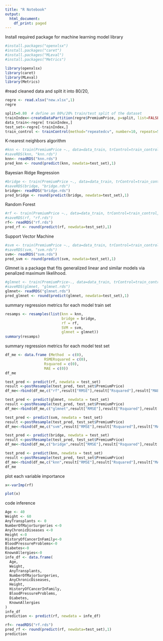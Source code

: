 ```yaml
---
title: "R Notebook"
output:
  html_document:
    df_print: paged
---
```


Install required package for machine learning model library 
```r
#install.packages("openxlsx")
#install.packages("caret")
#install.packages("MLeval")
#install.packages("Metrics")
```

```r
library(openxlsx)
library(caret)
library(MLeval)
library(Metrics)
```

#read cleaned data and split it into 80/20, 
```r
regre <- read.xlsx("new.xlsx",1)
regre

split=0.80  # define an 80%/20% train/test split of the dataset
trainIndex<-createDataPartition(regre$PremiumPrice, p=split, list=FALSE)
data_train<-regre[ trainIndex,]
test_set<-regre[-trainIndex,]
train_control <- trainControl(method="repeatedcv", number=10, repeats=5)
```
K-nearest neighbors algorithm
```r
#knn <- train(PremiumPrice ~., data=data_train, trControl=train_control, method="knn")
#saveRDS(knn, "knn.rds")
knn<- readRDS("knn.rds")
pred_knn <- round(predict(knn, newdata=test_set),1)
```

Bayesian Ridge Regression
```r
#bridge <- train(PremiumPrice ~., data=data_train, trControl=train_control, method="bridge")
#saveRDS(bridge, "bridge.rds")
bridge<- readRDS("bridge.rds")
pred_bridge <- round(predict(bridge, newdata=test_set),1)
```

Random Forest
```r
#rf <- train(PremiumPrice ~., data=data_train, trControl=train_control, method="rf")
#saveRDS(rf, "rf.rds")
rf<- readRDS("rf.rds")
pred_rf <- round(predict(rf, newdata=test_set),1)
```

Support Vector Machine
```r
#svm <- train(PremiumPrice ~., data=data_train, trControl=train_control, method="svmLinear")
#saveRDS(svm, "svm.rds")
svm<- readRDS("svm.rds")
pred_svm <- round(predict(svm, newdata=test_set),1)
```

Glmnet is a package that fits generalized linear and similar models via penalized maximum likelihood.
```r
#glmnet <- train(PremiumPrice~., data=data_train, trControl=train_control, method="glmnet")
#saveRDS(glmnet, "glmnet.rds")
glmnet<- readRDS("glmnet.rds")
pred_glmnet <- round(predict(glmnet, newdata=test_set),1)
```


summary regression metrics for each model train set
```r
resamps <- resamples(list(knn = knn,
                          bridge = bridge,
                          rf = rf,
                          SVM = svm,
                          glmnet = glmnet))
summary(resamps)
```
summary regression metrics for each model test set
```r
df_me <- data.frame (Method  = c(0),
                  RSMERsquared = c(0),
                  Rsquared = c(0),
                  MAE = c(0))
df_me

test_pred <- predict(rf, newdata = test_set)
result <-postResample(test_pred, test_set$PremiumPrice)
df_me<-rbind(df_me,c("rf",result["RMSE"],result["Rsquared"],result["MAE"]))

test_pred <- predict(glmnet, newdata = test_set)
result <-postResample(test_pred, test_set$PremiumPrice)
df_me<-rbind(df_me,c("glmnet",result["RMSE"],result["Rsquared"],result["MAE"]))

test_pred <- predict(svm, newdata = test_set)
result <-postResample(test_pred, test_set$PremiumPrice)
df_me<-rbind(df_me,c("svm",result["RMSE"],result["Rsquared"],result["MAE"]))

test_pred <- predict(bridge, newdata = test_set)
result <-postResample(test_pred, test_set$PremiumPrice)
df_me<-rbind(df_me,c("bridge",result["RMSE"],result["Rsquared"],result["MAE"]))

test_pred <- predict(knn, newdata = test_set)
result <-postResample(test_pred, test_set$PremiumPrice)
df_me<-rbind(df_me,c("knn",result["RMSE"],result["Rsquared"],result["MAE"]))
df_me
```
plot each variable importance
```r
x<-varImp(rf)
```

```r
plot(x)
```

code inference 
```r
Age <- 40
Weight <- 60
AnyTransplants <- 0
NumberOfMajorSurgeries <-0
AnyChronicDiseases <-0
Height <-0
HistoryOfCancerInFamily<-0
BloodPressureProblems<-0
Diabetes<-0
KnownAllergies<-0
infe_df <- data.frame(
  Age,
  Weight,
  AnyTransplants,
  NumberOfMajorSurgeries,
  AnyChronicDiseases,
  Height,
  HistoryOfCancerInFamily,
  BloodPressureProblems,
  Diabetes,
  KnownAllergies
)
infe_df
prediction <- predict(rf, newdata = infe_df)
```

```r
rf<- readRDS("rf.rds")
pred_rf <- round(predict(rf, newdata=test_set),1)
prediction
```



